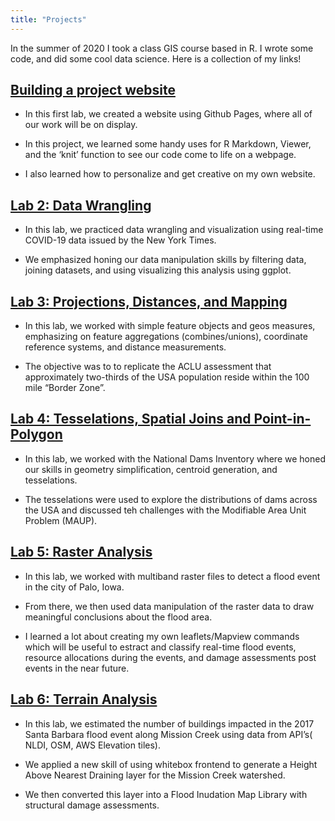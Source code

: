 ```yaml
---
title: "Projects"
---
```


In the summer of 2020 I took a class GIS course based in R. I wrote some code, and did some cool data science. Here is a collection of my links! 

## [Building a project website](https://github.com/Johannayala-vargas/Johannayala-vargas.github.io)

- In this first lab, we created a website using Github Pages, where all of our work will be on display.

- In this project, we learned some handy uses for R Markdown, Viewer, and the ‘knit’ function to see our code come to life on a webpage.

- I also learned how to personalize and get creative on my own website.

## [Lab 2: Data Wrangling](https://johannayala-vargas.github.io/docs/lab-02.html)

- In this lab, we practiced data wrangling and visualization using real-time COVID-19 data issued by the New York Times.

- We emphasized honing our data manipulation skills by filtering data, joining datasets, and using visualizing this analysis using ggplot. 

## [Lab 3: Projections, Distances, and Mapping](https://johannayala-vargas.github.io/docs/lab3.html)

- In this lab, we worked with simple feature objects and geos measures, emphasizing on feature aggregations (combines/unions), coordinate reference systems, and distance measurements. 

- The objective was to to replicate the ACLU assessment that approximately two-thirds of the USA population reside within the 100 mile "Border Zone". 

## [Lab 4: Tesselations, Spatial Joins and Point-in-Polygon](https://johannayala-vargas.github.io/docs/Lab-4.html)

- In this lab, we worked with the National Dams Inventory where we honed our skills in geometry simplification, centroid generation, and tesselations. 

- The tesselations were used to explore the distributions of dams across the USA and discussed teh challenges with the Modifiable Area Unit Problem (MAUP).

## [Lab 5: Raster Analysis](https://johannayala-vargas.github.io/docs/Lab-5.html)

- In this lab, we worked with multiband raster files to detect a flood event in the city of Palo, Iowa. 

- From there, we then used data manipulation of the raster data to draw meaningful conclusions about the flood area. 

- I learned a lot about creating my own leaflets/Mapview commands which will be useful to estract and classify real-time flood events, resource allocations during the events, and damage assessments post events in the near future. 

## [Lab 6: Terrain Analysis](https://johannayala-vargas.github.io/docs/Lab-6.html)

- In this lab, we estimated the number of buildings impacted in the 2017 Santa Barbara flood event along Mission Creek using data from API's( NLDI, OSM, AWS Elevation tiles).

- We applied a new skill of using whitebox frontend to generate a Height Above Nearest Draining layer for the Mission Creek watershed.

- We then converted this layer into a Flood Inudation Map Library with structural damage assessments. 
